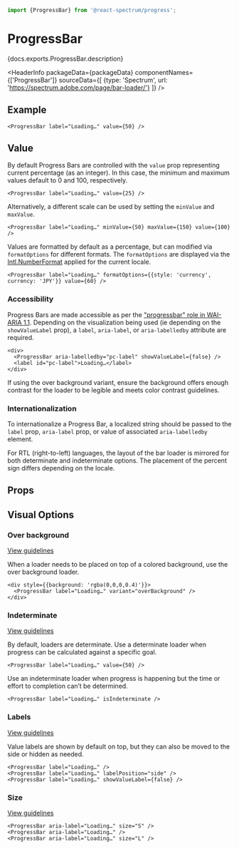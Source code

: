 

```jsx import
import {ProgressBar} from '@react-spectrum/progress';
```

# ProgressBar

<p>{docs.exports.ProgressBar.description}</p>

<HeaderInfo
  packageData={packageData}
  componentNames={['ProgressBar']}
  sourceData={[
    {type: 'Spectrum', url: 'https://spectrum.adobe.com/page/bar-loader/'}
  ]} />

## Example

```tsx example
<ProgressBar label="Loading…" value={50} />
```

## Value

By default Progress Bars are controlled with the `value` prop representing current percentage (as an integer).
In this case, the minimum and maximum values default to 0 and 100, respectively.

```tsx example
<ProgressBar label="Loading…" value={25} />
```

Alternatively, a different scale can be used by setting the `minValue` and `maxValue`.

```tsx example
<ProgressBar label="Loading…" minValue={50} maxValue={150} value={100} />
```

Values are formatted by default as a percentage, but can modified via `formatOptions` for different formats.
The `formatOptions` are displayed via the [Intl.NumberFormat](https://developer.mozilla.org/en-US/docs/Web/JavaScript/Reference/Global_Objects/NumberFormat) applied for the current locale.

```tsx example
<ProgressBar label="Loading…" formatOptions={{style: 'currency', currency: 'JPY'}} value={60} />
```

### Accessibility

Progress Bars are made accessible as per the ["progressbar" role in WAI-ARIA 1.1](https://www.w3.org/TR/wai-aria-1.1/#progressbar).
Depending on the visualization being used (ie depending on the `showValueLabel` prop), a `label`, `aria-label`, or `aria-labelledby` attribute are required.

```tsx example
<div>
  <ProgressBar aria-labelledby="pc-label" showValueLabel={false} />
  <label id="pc-label">Loading…</label>
</div>
```

If using the over background variant, ensure the background offers enough contrast for the loader to be legible and meets color contrast guidelines.

### Internationalization

To internationalize a Progress Bar, a localized string should be passed to the `label` prop, `aria-label` prop, or value of associated `aria-labelledby` element.

For RTL (right-to-left) languages, the layout of the bar loader is mirrored for both determinate and indeterminate options.
The placement of the percent sign differs depending on the locale.

## Props

<PropTable component={docs.exports.ProgressBar} links={docs.links} />

## Visual Options

### Over background
[View guidelines](https://spectrum.adobe.com/page/bar-loader/#Over-background)

When a loader needs to be placed on top of a colored background, use the over background loader.

```tsx example
<div style={{background: 'rgba(0,0,0,0.4)'}}>
  <ProgressBar label="Loading…" variant="overBackground" />
</div>
```

### Indeterminate
[View guidelines](https://spectrum.adobe.com/page/bar-loader/#Determinate-or-indeterminate)

By default, loaders are determinate. Use a determinate loader when progress can be calculated against a specific goal.

```tsx example
<ProgressBar label="Loading…" value={50} />
```

Use an indeterminate loader when progress is happening but the time or effort to completion can’t be determined.

```tsx example
<ProgressBar label="Loading…" isIndeterminate />
```

### Labels
[View guidelines](https://spectrum.adobe.com/page/bar-loader/#Label-or-no-label)

Value labels are shown by default on top, but they can also be moved to the side or hidden as needed.

```tsx example
<ProgressBar label="Loading…" />
<ProgressBar label="Loading…" labelPosition="side" />
<ProgressBar label="Loading…" showValueLabel={false} />
```

### Size
[View guidelines](https://spectrum.adobe.com/page/bar-loader/#Size)

```tsx example
<ProgressBar aria-label="Loading…" size="S" />
<ProgressBar aria-label="Loading…" />
<ProgressBar aria-label="Loading…" size="L" />
```
